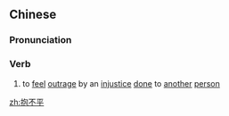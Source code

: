 ==Chinese==
{{zh-forms|type=12}}

===Pronunciation===
{{zh-pron
|m=bào不píng
|mn=phāu-put-pêng
|cat=v
}}

===Verb===
{{zh-verb}}

# to [[feel]] [[outrage]] by an [[injustice]] [[done]] to [[another]] [[person]]

[[zh:抱不平]]